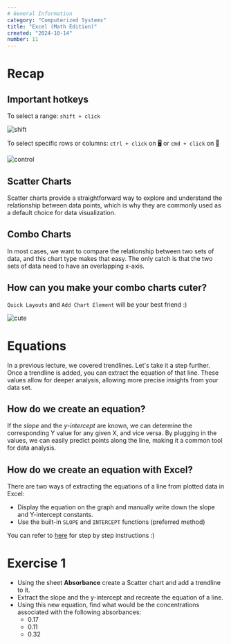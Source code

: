 ```yaml
---
# General Information
category: "Computerized Systems"
title: "Excel (Math Edition)"
created: "2024-10-14"
number: 11
---
```


# Recap

## Important hotkeys

To select a range: `shift + click`

![shift](./assets/shift.gif)

To select specific rows or columns: `ctrl + click` on 🖥️ or `cmd + click` on 🍎

![control](./assets/control.gif)

## Scatter Charts

Scatter charts provide a straightforward way to explore and understand the relationship between data points, which is why they are commonly used as a default choice for data visualization.

## Combo Charts

In most cases, we want to compare the relationship between two sets of data, and this chart type makes that easy. The only catch is that the two sets of data need to have an overlapping x-axis.

## How can you make your combo charts cuter?

`Quick Layouts` and `Add Chart Element` will be your best friend :)

![cute](./assets/cuter.gif)

# Equations

In a previous lecture, we covered trendlines. Let's take it a step further. Once a trendline is added, you can extract the equation of that line. These values allow for deeper analysis, allowing more precise insights from your data set.

## How do we create an equation?

If the _slope_ and the _y-intercept_ are known, we can determine the corresponding Y value for any given X, and vice versa. By plugging in the values, we can easily predict points along the line, making it a common tool for data analysis.

## How do we create an equation with Excel?

There are two ways of extracting the equations of a line from plotted data in Excel:

- Display the equation on the graph and manually write down the slope and Y-intercept constants.
- Use the built-in `SLOPE` and `INTERCEPT` functions (preferred method)

You can refer to [here](https://www.ablebits.com/office-addins-blog/2019/01/16/excel-trendline-types-equations-formulas/) for step by step instructions :)

# Exercise 1

- Using the sheet **Absorbance** create a Scatter chart and add a trendline to it.
- Extract the slope and the y-intercept and recreate the equation of a line.
- Using this new equation, find what would be the concentrations associated with the following absorbances:
  - 0.17
  - 0.11
  - 0.32
